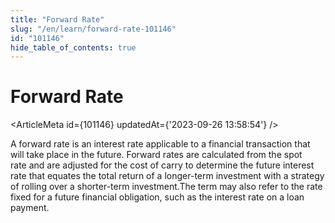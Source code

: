 ```yaml
---
title: "Forward Rate"
slug: "/en/learn/forward-rate-101146"
id: "101146"
hide_table_of_contents: true
---
```



# Forward Rate

<ArticleMeta id={101146} updatedAt={'2023-09-26 13:58:54'} />
<div className='border-solid border-b border-t-0 my-4 border-[var(--ifm-color-gray-300)]' />

A forward rate is an interest rate applicable to a financial transaction that will take place in the future. Forward rates are calculated from the spot rate and are adjusted for the cost of carry to determine the future interest rate that equates the total return of a longer-term investment with a strategy of rolling over a shorter-term investment.The term may also refer to the rate fixed for a future financial obligation, such as the interest rate on a loan payment.
